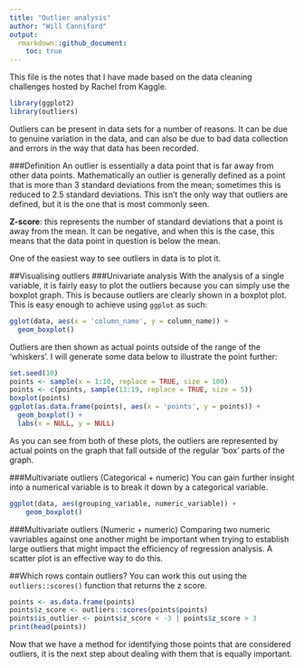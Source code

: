 ```yaml
---
title: "Outlier analysis"
author: "Will Canniford"
output: 
  rmarkdown::github_document:
    toc: true
---
```

This file is the notes that I have made based on the data cleaning challenges hosted by Rachel from Kaggle. 

```r
library(ggplot2)
library(outliers)
```
Outliers can be present in data sets for a number of reasons. It can be due to genuine variation in the data, and can also be due to bad data collection and errors in the way that data has been recorded. 

###Definition
An outlier is essentially a data point that is far away from other data points. Mathematically an outlier is generally defined as a point that is more than 3 standard deviations from the mean; sometimes this is reduced to 2.5 standard deviations. This isn't the only way that outliers are defined, but it is the one that is most commonly seen.  

**Z-score**: this represents the number of standard deviations that a point is away from the mean. It can be negative, and when this is the case, this means that the data point in question is below the mean. 

One of the easiest way to see outliers in data is to plot it. 

##Visualising outliers
###Univariate analysis
With the analysis of a single variable, it is fairly easy to plot the outliers because you can simply use the boxplot graph. This is because outliers are clearly shown in a boxplot plot.   
This is easy enough to achieve using `ggplot` as such:

```r
gglot(data, aes(x = 'column_name', y = column_name)) + 
  geom_boxplot()
```

Outliers are then shown as actual points outside of the range of the 'whiskers'. I will generate some data below to illustrate the point further: 

```r
set.seed(10)
points <- sample(x = 1:10, replace = TRUE, size = 100)
points <- c(points, sample(13:19, replace = TRUE, size = 5))
boxplot(points)
ggplot(as.data.frame(points), aes(x = 'points', y = points)) +
  geom_boxplot() + 
  labs(x = NULL, y = NULL)
```
As you can see from both of these plots, the outliers are represented by actual points on the graph that fall outside of the regular 'box' parts of the graph. 

###Multivariate outliers (Categorical + numeric)
You can gain further insight into a numerical variable is to break it down by a categorical variable. 

```r
ggplot(data, aes(grouping_variable, numeric_variable)) +
    geom_boxplot()
```

###Multivariate outliers (Numeric + numeric)
Comparing two numeric vavriables against one another might be important when trying to establish large outliers that might impact the efficiency of regression analysis. A scatter plot is an effective way to do this. 

##Which rows contain outliers? 
You can work this out using the `outliers::scores()` function that returns the z score.  

```r
points <- as.data.frame(points)
points$z_score <- outliers::scores(points$points)
points$is_outlier <- points$z_score < -3 | points$z_score > 3
print(head(points))
```
Now that we have a method for identifying those points that are considered outliers, it is the next step about dealing with them that is equally important. 


